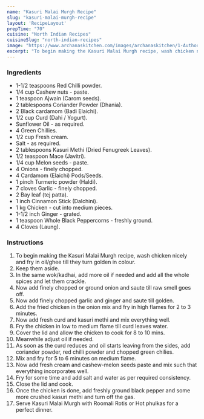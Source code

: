---
name: "Kasuri Malai Murgh Recipe"
slug: "kasuri-malai-murgh-recipe"
layout: 'RecipeLayout'
prepTime: "70"
cuisine: "North Indian Recipes"
cuisineSlug: "north-indian-recipes"
image: "https://www.archanaskitchen.com/images/archanaskitchen/1-Author/Shaheen_Ali/KASURI_MALAI_MURGH.jpg"
excerpt: "To begin making the Kasuri Malai Murgh recipe, wash chicken nicely and fry in oilghee till they turn golden in colour"
---

### Ingredients

- 1-1/2 teaspoons Red Chilli powder.
- 1/4 cup Cashew nuts - paste.
- 1 teaspoon Ajwain (Carom seeds).
- 2 tablespoons Coriander Powder (Dhania).
- 2 Black cardamom (Badi Elaichi).
- 1/2 cup Curd (Dahi / Yogurt).
- Sunflower Oil - as required.
- 4 Green Chillies.
- 1/2 cup Fresh cream.
- Salt - as required.
- 2 tablespoons Kasuri Methi (Dried Fenugreek Leaves).
- 1/2 teaspoon Mace (Javitri).
- 1/4 cup Melon seeds - paste.
- 4 Onions - finely chopped.
- 4 Cardamom (Elaichi) Pods/Seeds.
- 1 pinch Turmeric powder (Haldi).
- 7 cloves Garlic - finely chopped.
- 2 Bay leaf (tej patta).
- 1 inch Cinnamon Stick (Dalchini).
- 1 kg Chicken - cut into medium pieces.
- 1-1/2 inch Ginger - grated.
- 1 teaspoon Whole Black Peppercorns - freshly ground.
- 4 Cloves (Laung).

### Instructions

1. To begin making the Kasuri Malai Murgh recipe, wash chicken nicely and fry in oil/ghee till they turn golden in colour.
1. Keep them aside.
1. In the same wok/kadhai, add more oil if needed and add all the whole spices and let them crackle.
1. Now add finely chopped or ground onion and saute till raw smell goes off.
1. Now add finely chopped garlic and ginger and saute till golden.
1. Add the fried chicken in the onion mix and fry in high flames for 2 to 3 minutes.
1. Now add fresh curd and kasuri methi and mix everything well.
1. Fry the chicken in low to medium flame till curd leaves water.
1. Cover the lid and allow the chicken to cook for 8 to 10 mins.
1. Meanwhile adjust oil if needed.
1. As soon as the curd reduces and oil starts leaving from the sides, add coriander powder, red chilli powder and chopped green chilies.
1. Mix and fry for 5 to 6 minutes on medium flame.
1. Now add fresh cream and cashew-melon seeds paste and mix such that everything incorporates well.
1. Fry for some time and add salt and water as per required consistency.
1. Close the lid and cook.
1. Once the chicken is done, add freshly ground black pepper and some more crushed kasuri methi and turn off the gas.
1. Serve Kasuri Malai Murgh with Roomali Rotis or Hot phulkas for a perfect dinner.
